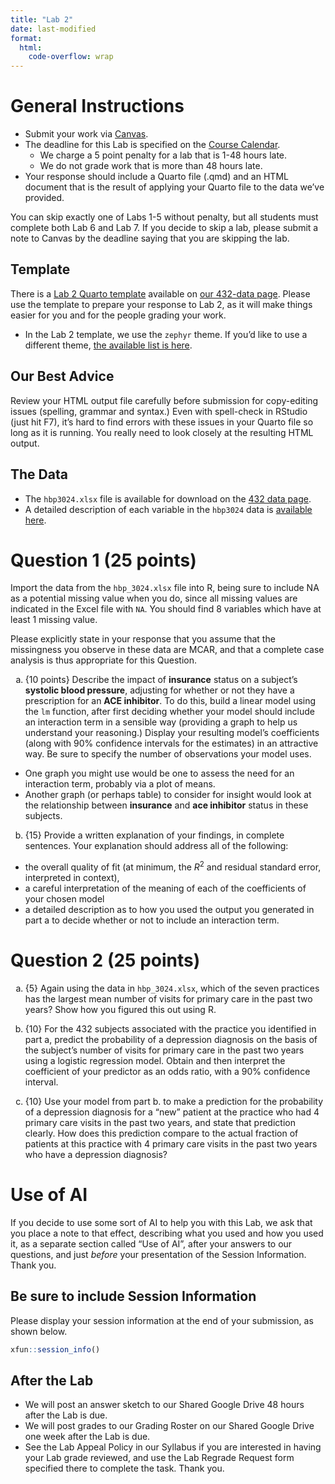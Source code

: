 ```yaml
---
title: "Lab 2"
date: last-modified
format: 
  html:
    code-overflow: wrap
---
```


# General Instructions

- Submit your work via [Canvas](https://canvas.case.edu/). 
- The deadline for this Lab is specified on the [Course Calendar](calendar.qmd).
  - We charge a 5 point penalty for a lab that is 1-48 hours late.
  - We do not grade work that is more than 48 hours late.
- Your response should include a Quarto file (.qmd) and an HTML document that is the result of applying your Quarto file to the data we've provided.

:::{.callout-important}

You can skip exactly one of Labs 1-5 without penalty, but all students must complete both Lab 6 and Lab 7. If you decide to skip a lab, please submit a note to Canvas by the deadline saying that you are skipping the lab.

:::

## Template

There is a [Lab 2 Quarto template](https://raw.githubusercontent.com/THOMASELOVE/432-data/refs/heads/master/data/432_lab2_template.qmd) available on [our 432-data page](https://github.com/THOMASELOVE/432-data). Please use the template to prepare your response to Lab 2, as it will make things easier for you and for the people grading your work.

- In the Lab 2 template, we use the `zephyr` theme. If you'd like to use a different theme, [the available list is here](https://quarto.org/docs/output-formats/html-themes.html).

## Our Best Advice

Review your HTML output file carefully before submission for copy-editing issues (spelling, grammar and syntax.) Even with spell-check in RStudio (just hit F7), it's hard to find errors with these issues in your Quarto file so long as it is running. You really need to look closely at the resulting HTML output.

## The Data

- The `hbp3024.xlsx` file is available for download on the [432 data page](https://github.com/THOMASELOVE/432-data).
- A detailed description of each variable in the `hbp3024` data is [available here](hbp_codebook.qmd).

# Question 1 (25 points)

Import the data from the `hbp_3024.xlsx` file into R, being sure to include NA as a potential missing value when you do, since all missing values are indicated in the Excel file with `NA`. You should find 8 variables which have at least 1 missing value.

Please explicitly state in your response that you assume that the missingness you observe in these data are MCAR, and that a complete case analysis is thus appropriate for this Question.

a. {10 points} Describe the impact of **insurance** status on a subject's **systolic blood pressure**, adjusting for whether or not they have a prescription for an  **ACE inhibitor**. To do this, build a linear model using the `lm` function, after first deciding whether your model should include an interaction term in a sensible way (providing a graph to help us understand your reasoning.) Display your resulting model's coefficients (along with 90% confidence intervals for the estimates) in an attractive way. Be sure to specify the number of observations your model uses.

- One graph you might use would be one to assess the need for an interaction term, probably via a plot of means. 
- Another graph (or perhaps table) to consider for insight would look at the relationship between **insurance** and **ace inhibitor** status in these subjects.

b. {15} Provide a written explanation of your findings, in complete sentences. Your explanation should address all of the following:

- the overall quality of fit (at minimum, the $R^2$ and residual standard error, interpreted in context),
- a careful interpretation of the meaning of each of the coefficients of your chosen model 
- a detailed description as to how you used the output you generated in part a to decide whether or not to include an interaction term.

# Question 2 (25 points)

a. {5} Again using the data in `hbp_3024.xlsx`, which of the seven practices has the largest mean number of visits for primary care in the past two years? Show how you figured this out using R.

b. {10} For the 432 subjects associated with the practice you identified in part a, predict the probability of a depression diagnosis on the basis of the subject's number of visits for primary care in the past two years using a logistic regression model. Obtain and then interpret the coefficient of your predictor as an odds ratio, with a 90% confidence interval.

c. {10} Use your model from part b. to make a prediction for the probability of a depression diagnosis for a "new" patient at the practice who had 4 primary care visits in the past two years, and state that prediction clearly. How does this prediction compare to the actual fraction of patients at this practice with 4 primary care visits in the past two years who have a depression diagnosis?

# Use of AI

If you decide to use some sort of AI to help you with this Lab, we ask that you place a note to that effect, describing what you used and how you used it, as a separate section called "Use of AI", after your answers to our questions, and just *before* your presentation of the Session Information. Thank you.

## Be sure to include Session Information

Please display your session information at the end of your submission, as shown below.

```r
xfun::session_info()
```

## After the Lab

- We will post an answer sketch to our Shared Google Drive 48 hours after the Lab is due.
- We will post grades to our Grading Roster on our Shared Google Drive one week after the Lab is due.
- See the Lab Appeal Policy in our Syllabus if you are interested in having your Lab grade reviewed, and use the Lab Regrade Request form specified there to complete the task. Thank you.